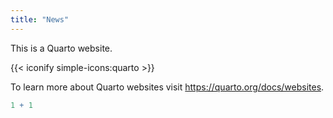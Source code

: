 ```yaml
---
title: "News"
---
```


This is a Quarto website. 

{{< iconify simple-icons:quarto >}}

To learn more about Quarto websites visit <https://quarto.org/docs/websites>.

```r
1 + 1
```
